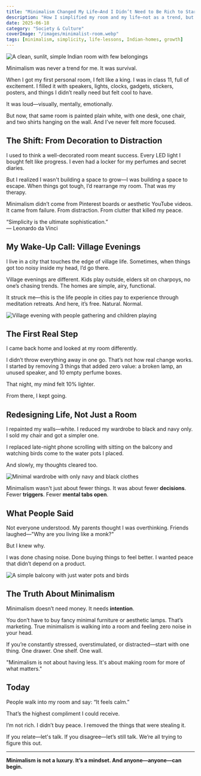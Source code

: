 ```yaml
---
title: "Minimalism Changed My Life—And I Didn’t Need to Be Rich to Start"
description: "How I simplified my room and my life—not as a trend, but as a survival tool. A raw story from a middle-class Indian guy who learned that simplicity is power."
date: 2025-06-18
category: "Society & Culture"
coverImage: "/images/minimalist-room.webp"
tags: [minimalism, simplicity, life-lessons, Indian-homes, growth]
---
```



<Image 
  src="/images/simplicity.webp"
  alt="A clean, sunlit, simple Indian room with few belongings"
  width={900}
  height={400}
  className="rounded-xl my-6 mx-auto shadow-lg"
/>


Minimalism was never a trend for me. It was survival. 

When I got my first personal room, I felt like a king. I was in class 11, full of excitement. I filled it with speakers, lights, clocks, gadgets, stickers, posters, and things I didn’t really need but felt cool to have.

It was loud—visually, mentally, emotionally.

But now, that same room is painted plain white, with one desk, one chair, and two shirts hanging on the wall. And I’ve never felt more focused.

<Divider />

## The Shift: From Decoration to Distraction

I used to think a well-decorated room meant success. Every LED light I bought felt like progress. I even had a locker for my perfumes and secret diaries.

But I realized I wasn't building a space to grow—I was building a space to escape. When things got tough, I’d rearrange my room. That was my therapy.

Minimalism didn’t come from Pinterest boards or aesthetic YouTube videos. It came from failure. From distraction. From clutter that killed my peace.

<Quote>
  “Simplicity is the ultimate sophistication.”  
  <br /><span style={{ fontSize: '1rem', color: '#888' }}>— Leonardo da Vinci</span>
</Quote>

## My Wake-Up Call: Village Evenings

I live in a city that touches the edge of village life. Sometimes, when things got too noisy inside my head, I’d go there.

Village evenings are different. Kids play outside, elders sit on charpoys, no one’s chasing trends. The homes are simple, airy, functional.

It struck me—this is the life people in cities pay to experience through meditation retreats. And here, it’s free. Natural. Normal.

<Image 
  src="/images/village-evening.webp"
  alt="Village evening with people gathering and children playing"
  width={900}
  height={400}
  className="rounded-xl my-6 mx-auto shadow-lg"
/>

## The First Real Step

I came back home and looked at my room differently.

I didn’t throw everything away in one go. That’s not how real change works. I started by removing 3 things that added zero value: a broken lamp, an unused speaker, and 10 empty perfume boxes.

That night, my mind felt 10% lighter.

From there, I kept going.

<Divider />

## Redesigning Life, Not Just a Room

I repainted my walls—white. I reduced my wardrobe to black and navy only. I sold my chair and got a simpler one.

I replaced late-night phone scrolling with sitting on the balcony and watching birds come to the water pots I placed.

And slowly, my thoughts cleared too.

<Image 
  src="/images/wardrobe.webp"
  alt="Minimal wardrobe with only navy and black clothes"
  width={800}
  height={340}
  className="rounded-xl my-6 mx-auto shadow-lg"
/>

Minimalism wasn't just about fewer things. It was about fewer **decisions**. Fewer **triggers**. Fewer **mental tabs open**.

## What People Said

Not everyone understood. My parents thought I was overthinking. Friends laughed—"Why are you living like a monk?"

But I knew why. 

I was done chasing noise. Done buying things to feel better. I wanted peace that didn’t depend on a product.

<Image 
  src="/images/birds-balcony.webp"
  alt="A simple balcony with just water pots and birds"
  width={900}
  height={400}
  className="rounded-xl my-6 mx-auto shadow-lg"
/>

## The Truth About Minimalism

Minimalism doesn’t need money. It needs **intention**.

You don’t have to buy fancy minimal furniture or aesthetic lamps. That’s marketing. True minimalism is walking into a room and feeling zero noise in your head.

If you’re constantly stressed, overstimulated, or distracted—start with one thing. One drawer. One shelf. One wall.

<Quote>
  "Minimalism is not about having less. It's about making room for more of what matters."
</Quote>

## Today

People walk into my room and say: “It feels calm.”

That’s the highest compliment I could receive.

I’m not rich. I didn’t buy peace. I removed the things that were stealing it.

If you relate—let's talk. If you disagree—let’s still talk. We’re all trying to figure this out.

---

**Minimalism is not a luxury. It’s a mindset. And anyone—anyone—can begin.**


